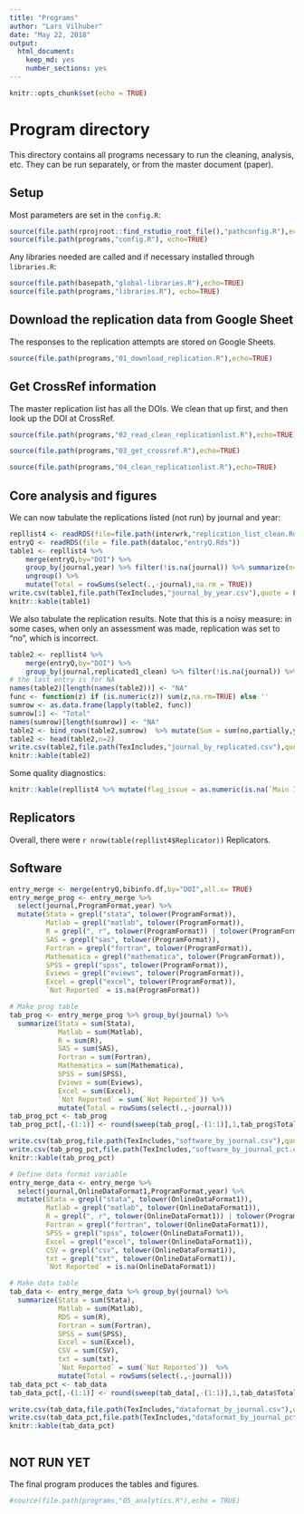 ```yaml
---
title: "Programs"
author: "Lars Vilhuber"
date: "May 22, 2018"
output: 
  html_document: 
    keep_md: yes
    number_sections: yes
---
```


```r
knitr::opts_chunk$set(echo = TRUE)
```
# Program directory
This directory contains all programs necessary to run the cleaning, analysis, etc. They can be run separately, or from the master document (paper). 

## Setup
Most parameters are set in the `config.R`:
```r
source(file.path(rprojroot::find_rstudio_root_file(),"pathconfig.R"),echo=TRUE)
source(file.path(programs,"config.R"), echo=TRUE)
```

Any libraries needed are called and if necessary installed through `libraries.R`:

```r
source(file.path(basepath,"global-libraries.R"),echo=TRUE)
source(file.path(programs,"libraries.R"), echo=TRUE)
```



## Download the replication data from Google Sheet
The responses to the replication attempts are stored on Google Sheets. 
```r
source(file.path(programs,"01_download_replication.R"),echo=TRUE)
```

## Get CrossRef information
The master replication list has all the DOIs. We clean that up first, and then  look up the DOI at CrossRef.
```r
source(file.path(programs,"02_read_clean_replicationlist.R"),echo=TRUE)
```

```r
source(file.path(programs,"03_get_crossref.R"),echo=TRUE)
```

```r
source(file.path(programs,"04_clean_replicationlist.R"),echo=TRUE)
```





## Core analysis and figures
We can now tabulate the replications listed (not run) by journal and year:
```r
repllist4 <- readRDS(file=file.path(interwrk,"replication_list_clean.Rds"))
entryQ <- readRDS(file = file.path(dataloc,"entryQ.Rds"))
table1 <- repllist4 %>% 
	merge(entryQ,by="DOI") %>%
	group_by(journal,year) %>% filter(!is.na(journal)) %>% summarize(n=n()) %>% spread(year,n) %>%
	ungroup() %>%
	mutate(Total = rowSums(select(.,-journal),na.rm = TRUE)) 
write.csv(table1,file.path(TexIncludes,"journal_by_year.csv"),quote = FALSE,row.names = FALSE,na = "")
knitr::kable(table1)
```
We also tabulate the replication results. Note that this is a noisy measure: in some cases, when only an assessment was made, replication was set to "no", which is incorrect.

```r

table2 <- repllist4 %>% 
	merge(entryQ,by="DOI") %>% 
	group_by(journal,replicated1_clean) %>% filter(!is.na(journal)) %>% summarize(n=n()) %>% spread(replicated1_clean,n)
# the last entry is for NA
names(table2)[length(names(table2))] <- "NA"
func <- function(z) if (is.numeric(z)) sum(z,na.rm=TRUE) else ''
sumrow <- as.data.frame(lapply(table2, func))
sumrow[1] <- "Total"
names(sumrow)[length(sumrow)] <- "NA"
table2 <- bind_rows(table2,sumrow)  %>% mutate(Sum = sum(no,partially,yes,`NA`,na.rm = TRUE))
table2 <- head(table2,n=2)
write.csv(table2,file.path(TexIncludes,"journal_by_replicated.csv"),quote = FALSE,row.names = FALSE)
knitr::kable(table2)

```

Some quality diagnostics:
```r
knitr::kable(repllist4 %>% mutate(flag_issue = as.numeric(is.na(`Main Issue`))) %>% filter(!is.na(journal)) %>%  group_by(flag_issue,replicated_clean) %>% summarise(n=n())  %>% spread(flag_issue,n),caption = "Presence of notes (Main Issue)")

```

## Replicators

Overall, there were `r nrow(table(repllist4$Replicator))` Replicators.

## Software

```r
entry_merge <- merge(entryQ,bibinfo.df,by="DOI",all.x= TRUE)
entry_merge_prog <- entry_merge %>%
  select(journal,ProgramFormat,year) %>%
  mutate(Stata = grepl("stata", tolower(ProgramFormat)),
         Matlab = grepl("matlab", tolower(ProgramFormat)),
         R = grepl(", r", tolower(ProgramFormat)) | tolower(ProgramFormat) %in% c("r"),
         SAS = grepl("sas", tolower(ProgramFormat)),
         Fortran = grepl("fortran", tolower(ProgramFormat)),
         Mathematica = grepl("mathematica", tolower(ProgramFormat)),
         SPSS = grepl("spss", tolower(ProgramFormat)),
         Eviews = grepl("eviews", tolower(ProgramFormat)),
         Excel = grepl("excel", tolower(ProgramFormat)),
         `Not Reported` = is.na(ProgramFormat))

# Make prog table
tab_prog <- entry_merge_prog %>% group_by(journal) %>%
  summarize(Stata = sum(Stata),
            Matlab = sum(Matlab),
            R = sum(R),
            SAS = sum(SAS),
            Fortran = sum(Fortran),
            Mathematica = sum(Mathematica),
            SPSS = sum(SPSS),
            Eviews = sum(Eviews),
            Excel = sum(Excel),
            `Not Reported` = sum(`Not Reported`)) %>% 
			mutate(Total = rowSums(select(.,-journal))) 
tab_prog_pct <- tab_prog 
tab_prog_pct[,-(1:1)] <- round(sweep(tab_prog[,-(1:1)],1,tab_prog$Total, "/")*100,2)

write.csv(tab_prog,file.path(TexIncludes,"software_by_journal.csv"),quote = FALSE,row.names = FALSE)
write.csv(tab_prog_pct,file.path(TexIncludes,"software_by_journal_pct.csv"),quote = FALSE,row.names = FALSE)
knitr::kable(tab_prog_pct)

# Define data format variable
entry_merge_data <- entry_merge %>%
  select(journal,OnlineDataFormat1,ProgramFormat,year) %>%
  mutate(Stata = grepl("stata", tolower(OnlineDataFormat1)),
         Matlab = grepl("matlab", tolower(OnlineDataFormat1)),
         R = grepl(", r", tolower(OnlineDataFormat1)) | tolower(ProgramFormat) %in% c("r"),
         Fortran = grepl("fortran", tolower(OnlineDataFormat1)),
         SPSS = grepl("spss", tolower(OnlineDataFormat1)),
         Excel = grepl("excel", tolower(OnlineDataFormat1)),
         CSV = grepl("csv", tolower(OnlineDataFormat1)),
         txt = grepl("txt", tolower(OnlineDataFormat1)),
         `Not Reported` = is.na(OnlineDataFormat1))

# Make data table
tab_data <- entry_merge_data %>% group_by(journal) %>%
  summarize(Stata = sum(Stata),
            Matlab = sum(Matlab),
            RDS = sum(R),
            Fortran = sum(Fortran),
            SPSS = sum(SPSS),
            Excel = sum(Excel),
            CSV = sum(CSV),
            txt = sum(txt),
            `Not Reported` = sum(`Not Reported`))  %>% 
			mutate(Total = rowSums(select(.,-journal))) 
tab_data_pct <- tab_data 
tab_data_pct[,-(1:1)] <- round(sweep(tab_data[,-(1:1)],1,tab_data$Total, "/")*100,2)

write.csv(tab_data,file.path(TexIncludes,"dataformat_by_journal.csv"),quote = FALSE,row.names = FALSE)
write.csv(tab_data_pct,file.path(TexIncludes,"dataformat_by_journal_pct.csv"),quote = FALSE,row.names = FALSE)
knitr::kable(tab_data_pct)



```

## NOT RUN YET


The final program produces the tables and figures. 

```r
#source(file.path(programs,"05_analytics.R"),echo = TRUE)
```
